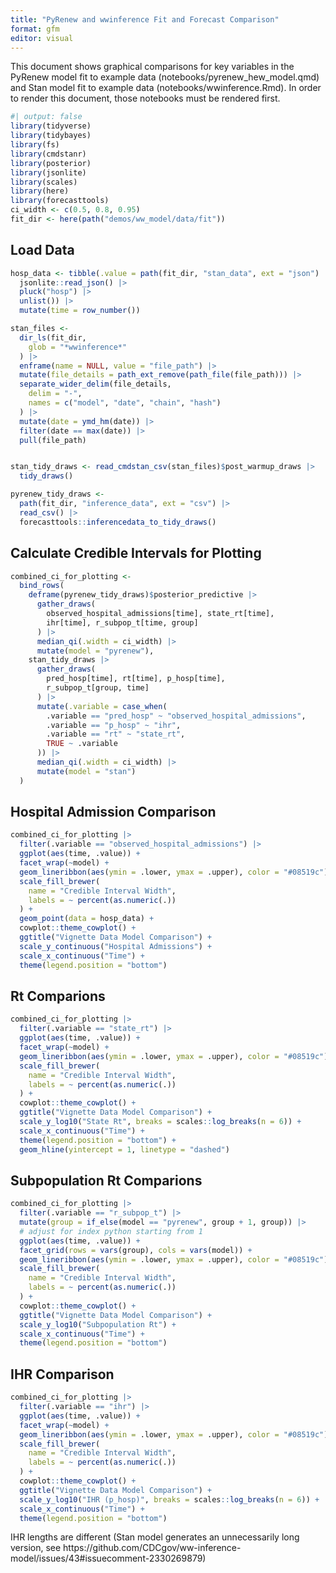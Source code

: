```yaml
---
title: "PyRenew and wwinference Fit and Forecast Comparison"
format: gfm
editor: visual
---
```


This document shows graphical comparisons for key variables in the PyRenew model fit to example data (notebooks/pyrenew_hew_model.qmd) and Stan model fit to example data (notebooks/wwinference.Rmd). In order to render this document, those notebooks must be rendered first.

```r
#| output: false
library(tidyverse)
library(tidybayes)
library(fs)
library(cmdstanr)
library(posterior)
library(jsonlite)
library(scales)
library(here)
library(forecasttools)
ci_width <- c(0.5, 0.8, 0.95)
fit_dir <- here(path("demos/ww_model/data/fit"))
```

## Load Data

```r
hosp_data <- tibble(.value = path(fit_dir, "stan_data", ext = "json") |>
  jsonlite::read_json() |>
  pluck("hosp") |>
  unlist()) |>
  mutate(time = row_number())

stan_files <-
  dir_ls(fit_dir,
    glob = "*wwinference*"
  ) |>
  enframe(name = NULL, value = "file_path") |>
  mutate(file_details = path_ext_remove(path_file(file_path))) |>
  separate_wider_delim(file_details,
    delim = "-",
    names = c("model", "date", "chain", "hash")
  ) |>
  mutate(date = ymd_hm(date)) |>
  filter(date == max(date)) |>
  pull(file_path)


stan_tidy_draws <- read_cmdstan_csv(stan_files)$post_warmup_draws |>
  tidy_draws()

pyrenew_tidy_draws <-
  path(fit_dir, "inference_data", ext = "csv") |>
  read_csv() |>
  forecasttools::inferencedata_to_tidy_draws()
```

## Calculate Credible Intervals for Plotting

```r
combined_ci_for_plotting <-
  bind_rows(
    deframe(pyrenew_tidy_draws)$posterior_predictive |>
      gather_draws(
        observed_hospital_admissions[time], state_rt[time],
        ihr[time], r_subpop_t[time, group]
      ) |>
      median_qi(.width = ci_width) |>
      mutate(model = "pyrenew"),
    stan_tidy_draws |>
      gather_draws(
        pred_hosp[time], rt[time], p_hosp[time],
        r_subpop_t[group, time]
      ) |>
      mutate(.variable = case_when(
        .variable == "pred_hosp" ~ "observed_hospital_admissions",
        .variable == "p_hosp" ~ "ihr",
        .variable == "rt" ~ "state_rt",
        TRUE ~ .variable
      )) |>
      median_qi(.width = ci_width) |>
      mutate(model = "stan")
  )
```

## Hospital Admission Comparison

```r
combined_ci_for_plotting |>
  filter(.variable == "observed_hospital_admissions") |>
  ggplot(aes(time, .value)) +
  facet_wrap(~model) +
  geom_lineribbon(aes(ymin = .lower, ymax = .upper), color = "#08519c") +
  scale_fill_brewer(
    name = "Credible Interval Width",
    labels = ~ percent(as.numeric(.))
  ) +
  geom_point(data = hosp_data) +
  cowplot::theme_cowplot() +
  ggtitle("Vignette Data Model Comparison") +
  scale_y_continuous("Hospital Admissions") +
  scale_x_continuous("Time") +
  theme(legend.position = "bottom")
```

## Rt Comparions

```r
combined_ci_for_plotting |>
  filter(.variable == "state_rt") |>
  ggplot(aes(time, .value)) +
  facet_wrap(~model) +
  geom_lineribbon(aes(ymin = .lower, ymax = .upper), color = "#08519c") +
  scale_fill_brewer(
    name = "Credible Interval Width",
    labels = ~ percent(as.numeric(.))
  ) +
  cowplot::theme_cowplot() +
  ggtitle("Vignette Data Model Comparison") +
  scale_y_log10("State Rt", breaks = scales::log_breaks(n = 6)) +
  scale_x_continuous("Time") +
  theme(legend.position = "bottom") +
  geom_hline(yintercept = 1, linetype = "dashed")
```

## Subpopulation Rt Comparions

```r
combined_ci_for_plotting |>
  filter(.variable == "r_subpop_t") |>
  mutate(group = if_else(model == "pyrenew", group + 1, group)) |>
  # adjust for index python starting from 1
  ggplot(aes(time, .value)) +
  facet_grid(rows = vars(group), cols = vars(model)) +
  geom_lineribbon(aes(ymin = .lower, ymax = .upper), color = "#08519c") +
  scale_fill_brewer(
    name = "Credible Interval Width",
    labels = ~ percent(as.numeric(.))
  ) +
  cowplot::theme_cowplot() +
  ggtitle("Vignette Data Model Comparison") +
  scale_y_log10("Subpopulation Rt") +
  scale_x_continuous("Time") +
  theme(legend.position = "bottom")
```

## IHR Comparison

```r
combined_ci_for_plotting |>
  filter(.variable == "ihr") |>
  ggplot(aes(time, .value)) +
  facet_wrap(~model) +
  geom_lineribbon(aes(ymin = .lower, ymax = .upper), color = "#08519c") +
  scale_fill_brewer(
    name = "Credible Interval Width",
    labels = ~ percent(as.numeric(.))
  ) +
  cowplot::theme_cowplot() +
  ggtitle("Vignette Data Model Comparison") +
  scale_y_log10("IHR (p_hosp)", breaks = scales::log_breaks(n = 6)) +
  scale_x_continuous("Time") +
  theme(legend.position = "bottom")
```

IHR lengths are different (Stan model generates an unnecessarily long version, see https://github.com/CDCgov/ww-inference-model/issues/43#issuecomment-2330269879)
